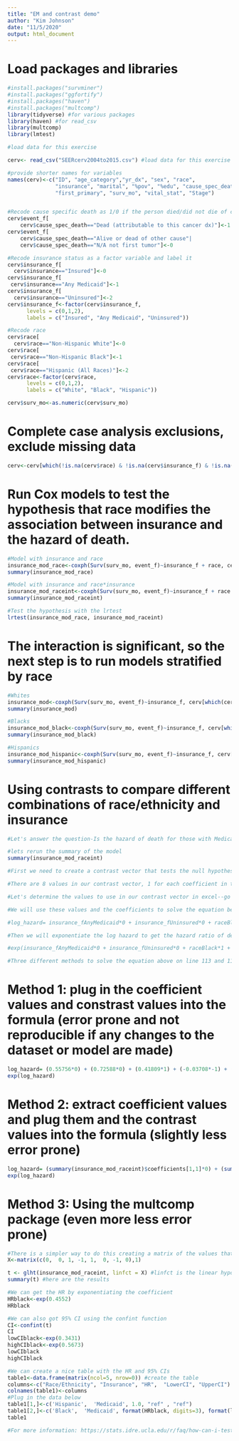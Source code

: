 ```yaml
---
title: "EM and contrast demo"
author: "Kim Johnson"
date: "11/5/2020"
output: html_document
---
```


# Load packages and libraries
```r
#install.packages("survminer") 
#install.packages("ggfortify")
#install.packages("haven")
#install.packages("multcomp")
library(tidyverse) #for various packages
library(haven) #for read_csv
library(multcomp)
library(lmtest)

#load data for this exercise

cerv<- read_csv("SEERcerv2004to2015.csv") #load data for this exercise
```

```r
#provide shorter names for variables
names(cerv)<-c("ID", "age_category","yr_dx", "sex", "race",
               "insurance", "marital", "%pov", "%edu", "cause_spec_death", 
               "first_primary", "surv_mo", "vital_stat", "Stage") 


#Recode cause specific death as 1/0 if the person died/did not die of cervical cancer 
cerv$event_f[
    cerv$cause_spec_death=="Dead (attributable to this cancer dx)"]<-1
cerv$event_f[
    cerv$cause_spec_death=="Alive or dead of other cause"|
    cerv$cause_spec_death=="N/A not first tumor"]<-0

#Recode insurance status as a factor variable and label it
cerv$insurance_f[
  cerv$insurance=="Insured"]<-0
cerv$insurance_f[
 cerv$insurance=="Any Medicaid"]<-1
cerv$insurance_f[
  cerv$insurance=="Uninsured"]<-2
cerv$insurance_f<-factor(cerv$insurance_f,
      levels = c(0,1,2),
      labels = c("Insured", "Any Medicaid", "Uninsured"))

#Recode race
cerv$race[
  cerv$race=="Non-Hispanic White"]<-0
cerv$race[
 cerv$race=="Non-Hispanic Black"]<-1
cerv$race[
 cerv$race=="Hispanic (All Races)"]<-2
cerv$race<-factor(cerv$race,
      levels = c(0,1,2),
      labels = c("White", "Black", "Hispanic"))

cerv$surv_mo<-as.numeric(cerv$surv_mo)
```

# Complete case analysis exclusions, exclude missing data
```r
cerv<-cerv[which(!is.na(cerv$race) & !is.na(cerv$insurance_f) & !is.na(cerv$event_f) & !is.na(cerv$surv_mo)),]
```

# Run Cox models to test the hypothesis that race modifies the association between insurance and the hazard of death.
```r
#Model with insurance and race
insurance_mod_race<-coxph(Surv(surv_mo, event_f)~insurance_f + race, cerv)
summary(insurance_mod_race)

#Model with insurance and race*insurance
insurance_mod_raceint<-coxph(Surv(surv_mo, event_f)~insurance_f + race +race*insurance_f, cerv)
summary(insurance_mod_raceint)

#Test the hypothesis with the lrtest
lrtest(insurance_mod_race, insurance_mod_raceint)
```

# The interaction is significant, so the next step is to run models stratified by race
```r
#Whites
insurance_mod<-coxph(Surv(surv_mo, event_f)~insurance_f, cerv[which(cerv$race=="White"),])
summary(insurance_mod)

#Blacks
insurance_mod_black<-coxph(Surv(surv_mo, event_f)~insurance_f, cerv[which(cerv$race=="Black"),])
summary(insurance_mod_black)

#Hispanics
insurance_mod_hispanic<-coxph(Surv(surv_mo, event_f)~insurance_f, cerv[which(cerv$race=="Hispanic"),])
summary(insurance_mod_hispanic)

```

# Using contrasts to compare different combinations of race/ethnicity  and insurance
```r
#Let's answer the question-Is the hazard of death for those with Medicaid different between Blacks and Hispanics? We can use the model above starting on line 75 to answer this question using contrasts. 

#lets rerun the summary of the model
summary(insurance_mod_raceint)

#First we need to create a contrast vector that tests the null hypotheses of differences in the log hazard between these two groups (Blacks with Medicaid vs. Hispanics with Medicaid).  

#There are 8 values in our contrast vector, 1 for each coefficient in the model. 

#Let's determine the values to use in our contrast vector in excel--go to the excel sheet

#We will use these values and the coefficients to solve the equation below that calculates the difference in the log hazard of death between Blacks with Medicaid and Hispanics with Medicaid. 

#log_hazard= insurance_fAnyMedicaid*0 + insurance_fUninsured*0 + raceBlack*1 + raceHispanic*-1 + insurance_fAnyMedicaid:raceBlack*1 + insurance_fUninsured:raceBlack*0 + insurance_fAnyMedicaid:raceHispanic*-1 + insurance_fUninsured:raceHispanic*1 

#Then we will exponentiate the log hazard to get the hazard ratio of death in Blacks with Medicaid compared to Hispanics with Medicaid. 

#exp(insurance_fAnyMedicaid*0 + insurance_fUninsured*0 + raceBlack*1 + raceHispanic*-1 + insurance_fAnyMedicaid:raceBlack*1 + insurance_fUninsured:raceBlack*0 + insurance_fAnyMedicaid:raceHispanic*-1 + insurance_fUninsured:raceHispanic*1)

#Three different methods to solve the equation above on line 113 and 117 are below using R code are shown below.
```

# Method 1: plug in the coefficient values and constrast values into the formula (error prone and not reproducible if any changes to the dataset or model are made)
```r
log_hazard= (0.55756*0) + (0.72588*0) + (0.41809*1) + (-0.03708*-1) + (-0.24307*1) + (-0.25975*0) + (-0.24308*-1) + (-0.44640*0)
exp(log_hazard)
```

# Method 2: extract coefficient values and plug them and the contrast values into the formula (slightly less error prone)
```r
log_hazard= (summary(insurance_mod_raceint)$coefficients[1,1]*0) + (summary(insurance_mod_raceint)$coefficients[2,1]*0) + (summary(insurance_mod_raceint)$coefficients[3,1]*1) + (summary(insurance_mod_raceint)$coefficients[4,1]*-1) + (summary(insurance_mod_raceint)$coefficients[5,1]*1) + (summary(insurance_mod_raceint)$coefficients[6,1]*0) + (summary(insurance_mod_raceint)$coefficients[7,1]*-1) + (summary(insurance_mod_raceint)$coefficients[8,1]*0)
exp(log_hazard)
```

# Method 3: Using the multcomp package (even more less error prone)
```r
#There is a simpler way to do this creating a matrix of the values that will be multiplied by each coefficient and using that matrix with the general linear Hypothesis testing function (glht)
X<-matrix(c(0,  0, 1, -1, 1,  0, -1, 0),1)

t <- glht(insurance_mod_raceint, linfct = X) #linfct is the linear hypothesis to be tested as specified by X the matrix. In this case, we hypothesize that there is no difference in the hazard of death from cervical cancer between Blacks with Medicaid and Hispanics with Medicaid.
summary(t) #here are the results

#We can get the HR by exponentiating the coefficient
HRblack<-exp(0.4552)
HRblack

#We can also got 95% CI using the confint function
CI<-confint(t)
CI
lowCIblack<-exp(0.3431)
highCIblack<-exp(0.5673)
lowCIblack
highCIblack

#We can create a nice table with the HR and 95% CIs
table1<-data.frame(matrix(ncol=5, nrow=0)) #create the table
columns<-c("Race/Ethnicity", "Insurance", "HR",  "LowerCI", "UpperCI") #label the columns with names
colnames(table1)<-columns
#Plug in the data below
table1[1,]<-c('Hispanic',  'Medicaid', 1.0, "ref" , "ref")
table1[2,]<-c('Black',  'Medicaid', format(HRblack, digits=3), format(lowCIblack, digits=3), format(highCIblack, digits=3))
table1
```


```r
#For more information: https://stats.idre.ucla.edu/r/faq/how-can-i-test-contrasts-in-r/ 
```


